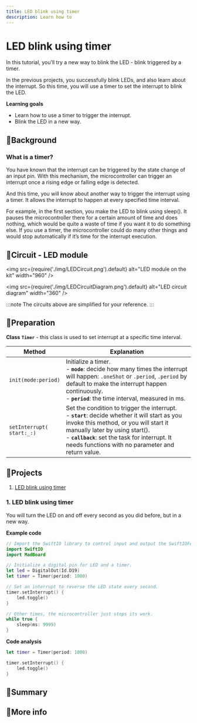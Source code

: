 ```yaml
---
title: LED blink using timer
description: Learn how to
---
```


# LED blink using timer

In this tutorial, you’ll try a new way to blink the LED - blink triggered by a timer. 

In the previous projects, you successfully blink LEDs, and also learn about the interrupt. So this time, you will use a timer to set the interrupt to blink the LED.

**Learning goals**
* Learn how to use a timer to trigger the interrupt.
* Blink the LED in a new way.



## 🔸Background

### What is a timer?
You have known that the interrupt can be triggered by the state change of an input pin. With this mechanism, the microcontroller can trigger an interrupt once a rising edge or falling edge is detected.

And this time, you will know about another way to trigger the interrupt using a timer. It allows the interrupt to happen at every specified time interval.

For example, in the first section, you make the LED to blink using sleep(). It pauses the microcontroller there for a certain amount of time and does nothing, which would be quite a waste of time if you want it to do something else. If you use a timer, the microcontroller could do many other things and would stop automatically if it’s time for the interrupt execution. 


## 🔸Circuit - LED module
<img
  src={require('./img/LEDCircuit.png').default}
  alt="LED module on the kit" width="960"
/>

<img
  src={require('./img/LEDCircuitDiagram.png').default}
  alt="LED circuit diagram" width="360"
/>

:::note
The circuits above are simplified for your reference.
:::

## 🔸Preparation

**Class**
**`Timer`** -  this class is used to set interrupt at a specific time interval.

| Method | Explanation |
| ------ | ------------|
| `init(mode:period)` | Initialize a timer. <br />- **`mode`**: decide how many times the interrupt will happen: `.oneShot` or `.period`, `.period` by default to make the interrupt happen continuously. <br />- **`period`**: the time interval, measured in ms.|
| `setInterrupt(`<br />`start:_:)` | Set the condition to trigger the interrupt.  <br /> - **`start`**: decide whether it will start as you invoke this method, or you will start it manually later by using start(). <br />- **`callback`**: set the task for interrupt. It needs functions with no parameter and return value. |

## 🔸Projects
1. [LED blink using timer](./led-timer#1-led-blink-using-timer)


### 1. LED blink using timer
You will turn the LED on and off every second as you did before, but in a new way.

**Example code**

```swift
// Import the SwiftIO library to control input and output the SwiftIOFeather to use the id of the pins.
import SwiftIO
import MadBoard

// Initialize a digital pin for LED and a timer.
let led = DigitalOut(Id.D19)
let timer = Timer(period: 1000)

// Set an interrupt to reverse the LED state every second.
timer.setInterrupt() {
    led.toggle()
}

// Other times, the microcontroller just stops its work.
while true {
    sleep(ms: 9999)
}

```
**Code analysis**

```swift
let timer = Timer(period: 1000)
```



```swift
timer.setInterrupt() {
    led.toggle()
}
```



## 🔸Summary




## 🔸More info